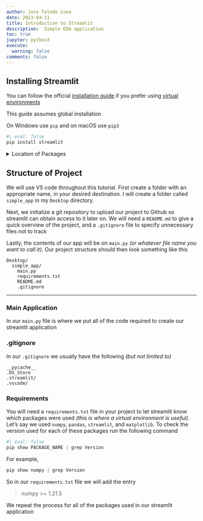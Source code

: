 ```yaml
---
author: Jose Toledo Luna
date: 2023-04-11
title: Introduction to Streamlit
description:  Simple EDA application
toc: true
jupyter: python3
execute:
  warning: false
comments: false
---
```



## Installing Streamlit

You can follow the official [installation guide](https://docs.streamlit.io/library/get-started/installation) if you prefer using [virtual environments](https://code.visualstudio.com/docs/python/environments)

This guide assumes global installation

On Windows use `pip` and on macOS use `pip3`

```python
#| eval: false
pip install streamlit
```

<details>
<summary>Location of Packages</summary>
If you want to know where your packages are installed run the command 

```python
#| eval: false
pip show PACKAGE_NAME | grep Location
```

For example, 

```python
pip show numpy | grep Location
```

</details>

## Structure of Project

We will use VS code throughout this tutorial. First create a folder with an appropriate name, in your desired destination. I will create a folder called `simple_app` in my `Desktop` directory.

Next, we initialize a git repository to upload our project to Github so streamlit can obtain access to it later on. We will need a `README.md` to give a quick overview of the project, and a `.gitignore` file to specify unnecessary files not to track

Lastly, the contents of our app will be on `main.py` *(or whatever file name you want to call it)*. Our project structure should then look something like this

```
Desktop/
  simple_app/
    main.py
    requirements.txt
    README.md
    .gitignore
```
---

### Main Application

In our `main.py` file is where we put all of the code required to create our streamlit application


### .gitignore

In our `.gitignore` we usually have the following *(but not limited to)*

```
__pycache__
.DS_Store
.streamlit/
.vscode/
```

### Requirements

You will need a `requirements.txt` file in your project to let streamlit know which packages were used *(this is where a virtual environment is useful)*. Let's say we used `numpy`, `pandas`, `streamlit`, and `matplotlib`. To check the version used for each of these packages run the following command

```python
#| eval: false
pip show PACKAGE_NAME | grep Version
```

For example,

```python
pip show numpy | grep Version
```

So in our `requirements.txt` file we will add the entry

> numpy >= 1.21.5

We repeat the process for all of the packages used in our streamlit application
























